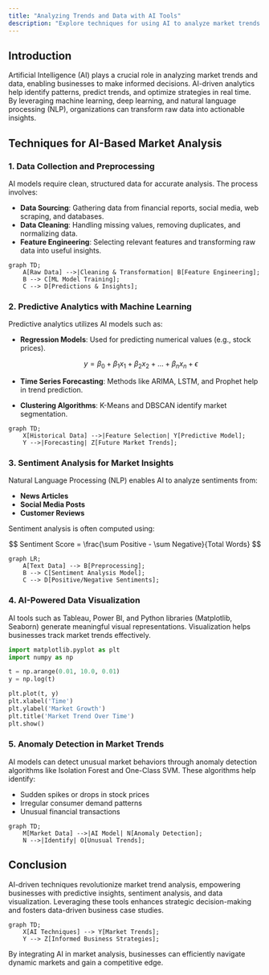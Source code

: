 ```yaml
---
title: "Analyzing Trends and Data with AI Tools"
description: "Explore techniques for using AI to analyze market trends and data, aiding in the creation of informed business case studies."
---
```


## Introduction
Artificial Intelligence (AI) plays a crucial role in analyzing market trends and data, enabling businesses to make informed decisions. AI-driven analytics help identify patterns, predict trends, and optimize strategies in real time. By leveraging machine learning, deep learning, and natural language processing (NLP), organizations can transform raw data into actionable insights.

## Techniques for AI-Based Market Analysis

### 1. Data Collection and Preprocessing
AI models require clean, structured data for accurate analysis. The process involves:
- **Data Sourcing**: Gathering data from financial reports, social media, web scraping, and databases.
- **Data Cleaning**: Handling missing values, removing duplicates, and normalizing data.
- **Feature Engineering**: Selecting relevant features and transforming raw data into useful insights.

```mermaid
graph TD;
    A[Raw Data] -->|Cleaning & Transformation| B[Feature Engineering];
    B --> C[ML Model Training];
    C --> D[Predictions & Insights];
```

### 2. Predictive Analytics with Machine Learning
Predictive analytics utilizes AI models such as:
- **Regression Models**: Used for predicting numerical values (e.g., stock prices).
  
  $$ y = \beta_0 + \beta_1 x_1 + \beta_2 x_2 + \dots + \beta_n x_n + \epsilon $$
  
- **Time Series Forecasting**: Methods like ARIMA, LSTM, and Prophet help in trend prediction.
- **Clustering Algorithms**: K-Means and DBSCAN identify market segmentation.

```mermaid
graph TD;
    X[Historical Data] -->|Feature Selection| Y[Predictive Model];
    Y -->|Forecasting| Z[Future Market Trends];
```

### 3. Sentiment Analysis for Market Insights
Natural Language Processing (NLP) enables AI to analyze sentiments from:
- **News Articles**
- **Social Media Posts**
- **Customer Reviews**

Sentiment analysis is often computed using:
  
  $$ Sentiment Score = \frac{\sum Positive - \sum Negative}{Total Words} $$
  
```mermaid
graph LR;
    A[Text Data] --> B[Preprocessing];
    B --> C[Sentiment Analysis Model];
    C --> D[Positive/Negative Sentiments];
```

### 4. AI-Powered Data Visualization
AI tools such as Tableau, Power BI, and Python libraries (Matplotlib, Seaborn) generate meaningful visual representations. Visualization helps businesses track market trends effectively.

```python
import matplotlib.pyplot as plt
import numpy as np

t = np.arange(0.01, 10.0, 0.01)
y = np.log(t)

plt.plot(t, y)
plt.xlabel('Time')
plt.ylabel('Market Growth')
plt.title('Market Trend Over Time')
plt.show()
```

### 5. Anomaly Detection in Market Trends
AI models can detect unusual market behaviors through anomaly detection algorithms like Isolation Forest and One-Class SVM. These algorithms help identify:
- Sudden spikes or drops in stock prices
- Irregular consumer demand patterns
- Unusual financial transactions

```mermaid
graph TD;
    M[Market Data] -->|AI Model| N[Anomaly Detection];
    N -->|Identify| O[Unusual Trends];
```

## Conclusion
AI-driven techniques revolutionize market trend analysis, empowering businesses with predictive insights, sentiment analysis, and data visualization. Leveraging these tools enhances strategic decision-making and fosters data-driven business case studies.

```mermaid
graph TD;
    X[AI Techniques] --> Y[Market Trends];
    Y --> Z[Informed Business Strategies];
```

By integrating AI in market analysis, businesses can efficiently navigate dynamic markets and gain a competitive edge.
